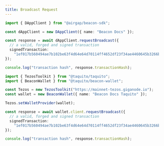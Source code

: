 ```yaml
---
title: Broadcast Request
---
```






<!-- embedme broadcast-request.beacon.ts -->

```ts
import { DAppClient } from "@airgap/beacon-sdk";

const dAppClient = new DAppClient({ name: "Beacon Docs" });

const response = await dAppClient.requestBroadcast({
  // a valid, forged and signed transaction
  signedTransaction:
    "1ef017b560494ae7b102be63f4d64e64d70114ff4652df23f34ae4460645b3266b00641b67c32672f0b11263b89b05b51e42faa64a3f940ad8d79101904e0000c64ac48e550c2c289af4c5ce5fe52ca7ba7a91d1a411745313e154eff8d118f16c00641b67c32672f0b11263b89b05b51e42faa64a3fdc0bd9d79101bc5000000000641b67c32672f0b11263b89b05b51e42faa64a3f0085dcfbba4a00c5b4f89914c1819ccd8466f6328b74073d50406394e59fe32d89e62112fec2d5a9bc1e6787206fe50e26f90999ae3061ca76247b57e08b6e490a",
});

console.log("transaction hash", response.transactionHash);
```

<!-- embedme broadcast-request.taquito.ts -->

```ts
import { TezosToolkit } from "@taquito/taquito";
import { BeaconWallet } from "@taquito/beacon-wallet";

const Tezos = new TezosToolkit("https://mainnet-tezos.giganode.io");
const wallet = new BeaconWallet({ name: "Beacon Docs Taquito" });

Tezos.setWalletProvider(wallet);

const response = await wallet.client.requestBroadcast({
  // a valid, forged and signed transaction
  signedTransaction:
    "1ef017b560494ae7b102be63f4d64e64d70114ff4652df23f34ae4460645b3266b00641b67c32672f0b11263b89b05b51e42faa64a3f940ad8d79101904e0000c64ac48e550c2c289af4c5ce5fe52ca7ba7a91d1a411745313e154eff8d118f16c00641b67c32672f0b11263b89b05b51e42faa64a3fdc0bd9d79101bc5000000000641b67c32672f0b11263b89b05b51e42faa64a3f0085dcfbba4a00c5b4f89914c1819ccd8466f6328b74073d50406394e59fe32d89e62112fec2d5a9bc1e6787206fe50e26f90999ae3061ca76247b57e08b6e490a",
});

console.log("transaction hash", response.transactionHash);
```


